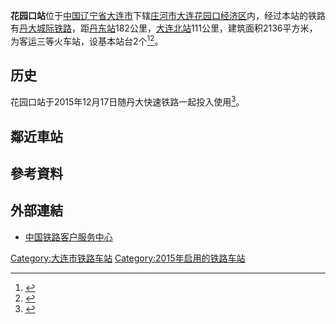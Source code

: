 {{Infobox China railway station
|车站名称 = 花园口站
|图片 = Huayuankou Railway Station.jpg
|图片介绍 = 
|其他名称 = 
|英文名称 = Huayuankou Railway Station
|车站代码 = 54354
|电报码 = HYT
|拼音码 = HYK
|车站位置 = [[中华人民共和国|中国]][[辽宁省|辽宁省]][[大连市|大连市]][[庄河市|庄河市]]
|归属 = [[中国铁路沈阳局集团|中国铁路沈阳局集团]]
|线路 = [[丹大城际铁路|丹大城际铁路]]
|车站等级 = [[三等站_(中铁)|三等站]]
|月台数目 = 2
|站台面 = 2
|股道数目 = 5
|坐标 = {{coord|39|33|4.88|N|122|36|35.00|E|display=inline,title}}
}}
'''花园口站'''位于[[中国|中国]][[辽宁省|辽宁省]][[大连市|大连市]]下辖[[庄河市|庄河市]][[大连花园口经济区|大连花园口经济区]]内，经过本站的铁路有[[丹大城际铁路|丹大城际铁路]]，距[[丹东站|丹东站]]182公里，[[大连北站|大连北站]]111公里，建筑面积2136平方米，为客运三等火车站，设基本站台2个<ref>{{cite news|url=http://www.jt.dl.gov.cn/bkzy/2317.html|title=丹大快铁今日正式开通运营|publisher=大连市交通局|deadurl=yes|archiveurl=https://web.archive.org/web/20160304185539/http://www.jt.dl.gov.cn/bkzy/2317.html|archivedate=2016-03-04|accessdate=2016-01-12}}</ref><ref>{{cite web|title=关于新建东北东部铁路前阳至庄河段工程初步设计的批复|url=http://www.rebcenter.com/showPdf.action?id=619|publisher=铁路建设工程网|archiveurl=https://web.archive.org/web/20160309214757/http://www.rebcenter.com/showPdf.action?id=619|archivedate=2016-03-09|dead-url=yes|access-date=2016-01-12}}</ref>。

==历史==
花园口站于2015年12月17日随丹大快速铁路一起投入使用<ref>{{cite news|url=http://china.cnr.cn/ygxw/20151217/t20151217_520825924.shtml|title=丹大快速铁路今日开通运营 全程最快1小时45分|publisher=央广网|date=2015-12-17|accessdate=2016-01-12|archive-date=2016-03-07|archive-url=https://web.archive.org/web/20160307065809/http://china.cnr.cn/ygxw/20151217/t20151217_520825924.shtml|dead-url=yes}}</ref>。
==鄰近車站==
{{start rail box|[[中国铁路|中国铁路]]}}
{{s-inop|[[城子坦站|城子坦站]]}}
{{s-line|[[丹大城际铁路|丹大城际铁路]]}}
{{s-inop|[[庄河西站|庄河西站]]}}
{{end box}}

==參考資料==
{{reflist}}
==外部連結==
* [http://www.12306.cn/mormhweb/ 中国铁路客户服务中心]{{Wayback|url=http://www.12306.cn/mormhweb/ |date=20180205163941 }}
{{丹大城际铁路}}

[[Category:大连市铁路车站|Category:大连市铁路车站]]
[[Category:2015年启用的铁路车站|Category:2015年启用的铁路车站]]